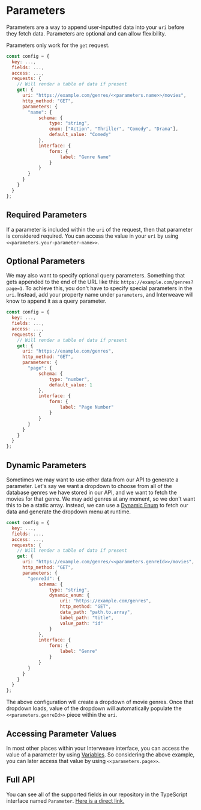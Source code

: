
# Parameters

Parameters are a way to append user-inputted data into your `uri` before they fetch data. Parameters are optional and can allow flexibility.

<Callout type="warning">Parameters only work for the `get` request.</Callout>

```js {8,11-24}
const config = {
  key: ...,
  fields: ...,
  access: ...,
  requests: {
    // Will render a table of data if present
    get: {
      uri: "https://example.com/genres/<<parameters.name>>/movies",
      http_method: "GET",
      parameters: {
        "name": {
            schema: {
                type: "string",
                enum: ["Action", "Thriller", "Comedy", "Drama"],
                default_value: "Comedy"
            },
            interface: {
                form: {
                    label: "Genre Name"
                }
            }
        }
      }
    }
  }
};
```

## Required Parameters

If a parameter is included within the `uri` of the request, then that parameter is considered required. You can access the value in your `uri` by using `<<parameters.your-parameter-name>>`.

## Optional Parameters

We may also want to specify optional query parameters. Something that gets appended to the end of the URL like this: `https://example.com/genres?page=1`. To achieve this, you don't have to specify special parameters in the `uri`. Instead, add your property name under `parameters`, and Interweave will know to append it as a query parameter.

```js {8,11-23}
const config = {
  key: ...,
  fields: ...,
  access: ...,
  requests: {
    // Will render a table of data if present
    get: {
      uri: "https://example.com/genres",
      http_method: "GET",
      parameters: {
        "page": {
            schema: {
                type: "number",
                default_value: 1
            },
            interface: {
                form: {
                    label: "Page Number"
                }
            }
        }
      }
    }
  }
};
```

## Dynamic Parameters

Sometimes we may want to use other data from our API to generate a parameter. Let's say we want a dropdown to choose from all of the database genres we have stored in our API, and we want to fetch the movies for that genre. We may add genres at any moment, so we don't want this to be a static array. Instead, we can use a [Dynamic Enum](/specification/dynamic-enums) to fetch our data and generate the dropdown menu at runtime.

```js {14-20}
const config = {
  key: ...,
  fields: ...,
  access: ...,
  requests: {
    // Will render a table of data if present
    get: {
      uri: "https://example.com/genres/<<parameters.genreId>>/movies",
      http_method: "GET",
      parameters: {
        "genreId": {
            schema: {
                type: "string",
                dynamic_enum: {
                    uri: "https://example.com/genres",
                    http_method: "GET",
                    data_path: "path.to.array",
                    label_path: "title",
                    value_path: "id"
                }
            },
            interface: {
                form: {
                    label: "Genre"
                }
            }
        }
      }
    }
  }
};
```

The above configuration will create a dropdown of movie genres. Once that dropdown loads, value of the dropdown will automatically populate the `<<parameters.genreId>>` piece within the `uri`.

## Accessing Parameter Values

In most other places within your Interweave interface, you can access the value of a parameter by using [Variables](/specification/variables). So considering the above example, you can later access that value by using `<<parameters.page>>`.

## Full API

You can see all of the supported fields in our repository in the TypeScript interface named `Parameter`. [Here is a direct link.](https://github.com/interweave-hq/interweave/blob/main/src/interfaces.ts)
